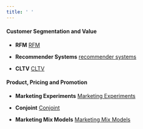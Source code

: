 ```yaml
---
title: ' '
---
```

<link rel="stylesheet" href="styles.css" type="text/css">



<h4> Customer Segmentation and Value </h4>
<ul>
<li>
<p><strong>RFM</strong> <a href="rfm.html" target="_blank" rel="noopener">RFM </a>  </p>
</li>
</ul>

<ul>
<li>
<p><strong>Recommender Systems</strong> <a href="recommendation.html" target="_blank" rel="noopener">recommender systems </a>  </p>
</li>
</ul>

<ul>
<li>
<p><strong>CLTV</strong> <a href="cltv.html" target="_blank" rel="noopener">CLTV </a>  </p>
</li>
</ul>

<h4> Product, Pricing and Promotion </h4>

<ul>
<li>
<p><strong>Marketing Experiments</strong> <a href="experiments.html" target="_blank" rel="noopener">Marketing Experiments </a>  </p>
</li>
</ul>

<ul>
<li>
<p><strong>Conjoint</strong> <a href="conjoint.html" target="_blank" rel="noopener">Conjoint </a>  </p>
</li>
</ul>


<ul>
<li>
<p><strong>Marketing Mix Models</strong> <a href="mmm.html" target="_blank" rel="noopener">Marketing Mix Models </a>  </p>
</li>
</ul>
